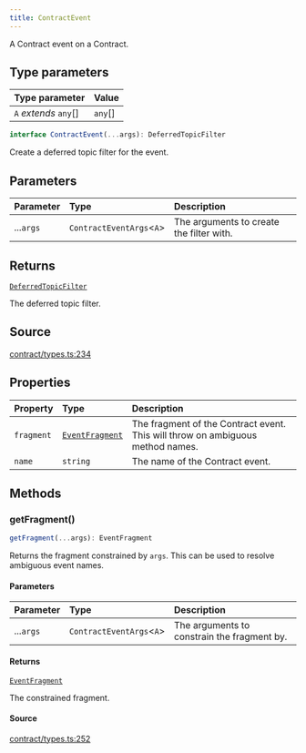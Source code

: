 ```yaml
---
title: ContractEvent
---
```


A Contract event on a Contract.

## Type parameters

| Type parameter | Value |
| :------ | :------ |
| `A` *extends* `any`[] | `any`[] |

```ts
interface ContractEvent(...args): DeferredTopicFilter
```

Create a deferred topic filter for the event.

## Parameters

| Parameter | Type | Description |
| :------ | :------ | :------ |
| ...`args` | `ContractEventArgs`\<`A`\> | The arguments to create the filter with. |

## Returns

[`DeferredTopicFilter`](/content/interfaces/DeferredTopicFilter)

The deferred topic filter.

## Source

[contract/types.ts:234](https://github.com/dominant-strategies/quais.js/blob/7ad0a969a30d30fc2cf79fa0dcda980927cb6fd5/src/contract/types.ts#L234)

## Properties

| Property | Type | Description |
| :------ | :------ | :------ |
| `fragment` | [`EventFragment`](/content/classes/EventFragment) | The fragment of the Contract event. This will throw on ambiguous method names. |
| `name` | `string` | The name of the Contract event. |

## Methods

### getFragment()

```ts
getFragment(...args): EventFragment
```

Returns the fragment constrained by `args`. This can be used to resolve ambiguous event names.

#### Parameters

| Parameter | Type | Description |
| :------ | :------ | :------ |
| ...`args` | `ContractEventArgs`\<`A`\> | The arguments to constrain the fragment by. |

#### Returns

[`EventFragment`](/content/classes/EventFragment)

The constrained fragment.

#### Source

[contract/types.ts:252](https://github.com/dominant-strategies/quais.js/blob/7ad0a969a30d30fc2cf79fa0dcda980927cb6fd5/src/contract/types.ts#L252)
